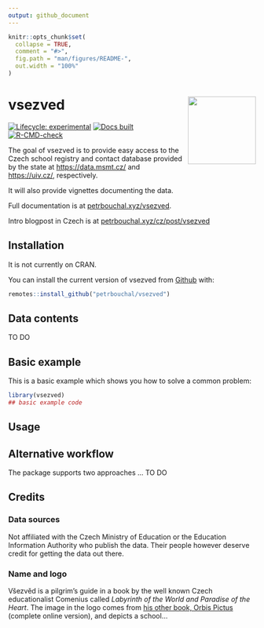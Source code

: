 ```yaml
---
output: github_document
---
```


<!-- README.md is generated from README.Rmd. Please edit that file -->

```r
knitr::opts_chunk$set(
  collapse = TRUE,
  comment = "#>",
  fig.path = "man/figures/README-",
  out.width = "100%"
)
```

# vsezved  <a href='http://petrbouchal.xyz/vsezved'><img src='man/figures/logo.png' align="right" height="138" /></a>

<!-- badges: start -->
[![Lifecycle: experimental](https://img.shields.io/badge/lifecycle-experimental-orange.svg)](https://www.tidyverse.org/lifecycle/#experimental)
[![Docs built](https://github.com/petrbouchal/vsezved/workflows/pkgdown/badge.svg)](https://github.com/petrbouchal/vsezved/actions)
[![R-CMD-check](https://github.com/petrbouchal/vsezved/workflows/R-CMD-check/badge.svg)](https://github.com/petrbouchal/vsezved/actions)
<!-- badges: end -->

The goal of vsezved is to provide easy access to the Czech school registry and contact database provided by the state at <https://data.msmt.cz/> and <https://uiv.cz/>, respectively.

It will also provide vignettes documenting the data.

Full documentation is at [petrbouchal.xyz/vsezved](https://petrbouchal.xyz/vsezved).

Intro blogpost in Czech is at [petrbouchal.xyz/cz/post/vsezved](https://petrbouchal.xyz/cz/post/vsezved)

## Installation

It is not currently on CRAN.

You can install the current version of vsezved from [Github](https://github.com) with:

``` r
remotes::install_github("petrbouchal/vsezved")
```

## Data contents

TO DO

## Basic example

This is a basic example which shows you how to solve a common problem:

```r
library(vsezved)
## basic example code
```

## Usage

## Alternative workflow

The package supports two approaches ... TO DO

## Credits

### Data sources

Not affiliated with the Czech Ministry of Education or the Education Information Authority who publish the data. Their people however deserve credit for getting the data out there.

### Name and logo

Všezvěd is a pilgrim's guide in a book by the well known Czech educationalist Comenius called *Labyrinth of the World and Paradise of the Heart*. The image in the logo comes from [his other book, Orbis Pictus](http://kramerius5.nkp.cz/view/uuid:426f6010-9a3f-11e4-a808-005056827e52?page=uuid:a7c9fad0-a703-11e4-b69d-5ef3fc9ae867) (complete online version), and depicts a school...
